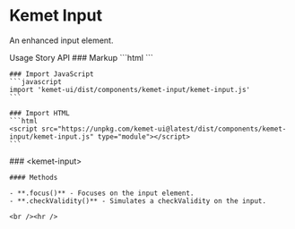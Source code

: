 
<Meta of={stories} />

# Kemet Input

An enhanced input element.

<kemet-tabs panel-effect="stacked" divider>
  <kemet-tab slot="tab">Usage</kemet-tab>
  <kemet-tab slot="tab">Story</kemet-tab>
  <kemet-tab slot="tab">API</kemet-tab>
  <kemet-tab-panel slot="panel">
    ### Markup
    ```html
    <kemet-input></kemet-input>
    ```

    ### Import JavaScript
    ```javascript
    import 'kemet-ui/dist/components/kemet-input/kemet-input.js'
    ```

    ### Import HTML
    ```html
    <script src="https://unpkg.com/kemet-ui@latest/dist/components/kemet-input/kemet-input.js" type="module"></script>
    ```
  </kemet-tab-panel>
  <kemet-tab-panel slot="panel">
    <Canvas of={stories.Standard}  />
    <Controls of={stories.Standard} />
  </kemet-tab-panel>
  <kemet-tab-panel slot="panel">
    ### &lt;kemet-input&gt;
    <ArgTypes of="kemet-input" />

    #### Methods

    - **.focus()** - Focuses on the input element.
    - **.checkValidity()** - Simulates a checkValidity on the input.

    <br /><hr />
  </kemet-tab-panel>
</kemet-tabs>
